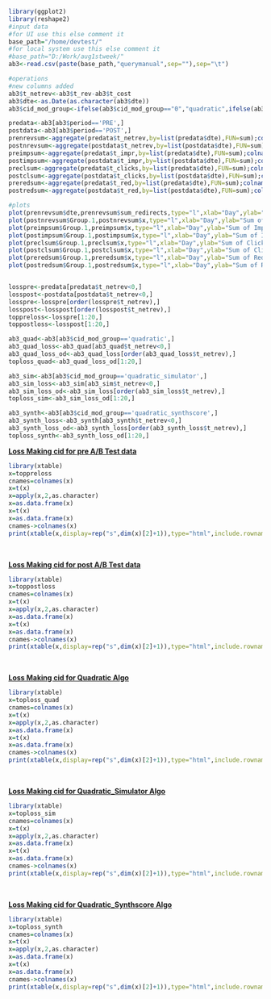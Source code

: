 ```r
library(ggplot2)
library(reshape2)
#input data
#for UI use this else comment it
base_path="/home/devtest/"
#for local system use this else comment it
#base_path="D:/Work/aug1stweek/"
ab3<-read.csv(paste(base_path,"querymanual",sep=""),sep="\t")

```

```r
#operations
#new columns added
ab3$t_netrev<-ab3$t_rev-ab3$t_cost
ab3$dte<-as.Date(as.character(ab3$dte))
ab3$cid_mod_group<-ifelse(ab3$cid_mod_group=="0","quadratic",ifelse(ab3$cid_mod_group=="1","quadratic_simulator","quadratic_synthscore"))

predata<-ab3[ab3$period=='PRE',]
postdata<-ab3[ab3$period=='POST',]
prenrevsum<-aggregate(predata$t_netrev,by=list(predata$dte),FUN=sum);colnames(prenrevsum)<-c("dte","sum_netrev")
postnrevsum<-aggregate(postdata$t_netrev,by=list(postdata$dte),FUN=sum);colnames(prenrevsum)<-c("dte","sum_netrev")
preimpsum<-aggregate(predata$t_impr,by=list(predata$dte),FUN=sum);colnames(prenrevsum)<-c("dte","sum_impressions")
postimpsum<-aggregate(postdata$t_impr,by=list(postdata$dte),FUN=sum);colnames(prenrevsum)<-c("dte","sum_impressions")
preclsum<-aggregate(predata$t_clicks,by=list(predata$dte),FUN=sum);colnames(prenrevsum)<-c("dte","sum_clicks")
postclsum<-aggregate(postdata$t_clicks,by=list(postdata$dte),FUN=sum);colnames(prenrevsum)<-c("dte","sum_clicks")
preredsum<-aggregate(predata$t_red,by=list(predata$dte),FUN=sum);colnames(prenrevsum)<-c("dte","sum_redirects")
postredsum<-aggregate(postdata$t_red,by=list(postdata$dte),FUN=sum);colnames(prenrevsum)<-c("dte","sum_redirects")

#plots
plot(prenrevsum$dte,prenrevsum$sum_redirects,type="l",xlab="Day",ylab="Sum of Netrev",main="Pre Period sum of netrev per day analysis",font=2,family="mono",lty=4,col.lab="Blue",col="red",col.main="tan3")
plot(postnrevsum$Group.1,postnrevsum$x,type="l",xlab="Day",ylab="Sum of Netrev",main="Post Period sum of netrev per day analysis",font=2,family="mono",lty=4,col.lab="Blue",col="red",col.main="tan3")
plot(preimpsum$Group.1,preimpsum$x,type="l",xlab="Day",ylab="Sum of Impressions",main="Pre Period sum of impressions per day analysis",font=2,family="mono",lty=4,col.lab="Blue",col="red",col.main="tan3")
plot(postimpsum$Group.1,postimpsum$x,type="l",xlab="Day",ylab="Sum of Impressions",main="Post Period sum of impressions per day analysis",font=2,family="mono",lty=4,col.lab="Blue",col="red",col.main="tan3")
plot(preclsum$Group.1,preclsum$x,type="l",xlab="Day",ylab="Sum of Clicks",main="Pre Period sum of clicks per day analysis",font=2,family="mono",lty=4,col.lab="Blue",col="red",col.main="tan3")
plot(postclsum$Group.1,postclsum$x,type="l",xlab="Day",ylab="Sum of Clicks",main="Post Period sum of clicks per day analysis",font=2,family="mono",lty=4,col.lab="Blue",col="red",col.main="tan3")
plot(preredsum$Group.1,preredsum$x,type="l",xlab="Day",ylab="Sum of Redirects",main="Pre Period sum of redirects per day analysis",font=2,family="mono",lty=4,col.lab="Blue",col="red",col.main="tan3")
plot(postredsum$Group.1,postredsum$x,type="l",xlab="Day",ylab="Sum of Redirects",main="Post Period sum of redirects per day analysis",font=2,family="mono",lty=4,col.lab="Blue",col="red",col.main="tan3")


losspre<-predata[predata$t_netrev<0,]
losspost<-postdata[postdata$t_netrev<0,]
losspre<-losspre[order(losspre$t_netrev),]
losspost<-losspost[order(losspost$t_netrev),]
toppreloss<-losspre[1:20,]
toppostloss<-losspost[1:20,]

ab3_quad<-ab3[ab3$cid_mod_group=='quadratic',]
ab3_quad_loss<-ab3_quad[ab3_quad$t_netrev<0,]
ab3_quad_loss_od<-ab3_quad_loss[order(ab3_quad_loss$t_netrev),]
toploss_quad<-ab3_quad_loss_od[1:20,]

ab3_sim<-ab3[ab3$cid_mod_group=='quadratic_simulator',]
ab3_sim_loss<-ab3_sim[ab3_sim$t_netrev<0,]
ab3_sim_loss_od<-ab3_sim_loss[order(ab3_sim_loss$t_netrev),]
toploss_sim<-ab3_sim_loss_od[1:20,]

ab3_synth<-ab3[ab3$cid_mod_group=='quadratic_synthscore',]
ab3_synth_loss<-ab3_synth[ab3_synth$t_netrev<0,]
ab3_synth_loss_od<-ab3_synth_loss[order(ab3_synth_loss$t_netrev),]
toploss_synth<-ab3_synth_loss_od[1:20,]
```
<p><b><u> Loss Making cid for pre A/B Test data</u></b></p>
```r
library(xtable)
x=toppreloss
cnames=colnames(x)
x=t(x)
x=apply(x,2,as.character)
x=as.data.frame(x)
x=t(x)
x=as.data.frame(x)
cnames->colnames(x)
print(xtable(x,display=rep("s",dim(x)[2]+1)),type="html",include.rownames=FALSE)
```
<br/>
<p><b><u> Loss Making cid for post A/B Test data</u></b></p>
```r
library(xtable)
x=toppostloss
cnames=colnames(x)
x=t(x)
x=apply(x,2,as.character)
x=as.data.frame(x)
x=t(x)
x=as.data.frame(x)
cnames->colnames(x)
print(xtable(x,display=rep("s",dim(x)[2]+1)),type="html",include.rownames=FALSE)
```
<br/>
<p><b><u> Loss Making cid for Quadratic Algo</u></b></p>
```r
library(xtable)
x=toploss_quad
cnames=colnames(x)
x=t(x)
x=apply(x,2,as.character)
x=as.data.frame(x)
x=t(x)
x=as.data.frame(x)
cnames->colnames(x)
print(xtable(x,display=rep("s",dim(x)[2]+1)),type="html",include.rownames=FALSE)
```
<br/>
<p><b><u> Loss Making cid for Quadratic_Simulator Algo</u></b></p>
```r
library(xtable)
x=toploss_sim
cnames=colnames(x)
x=t(x)
x=apply(x,2,as.character)
x=as.data.frame(x)
x=t(x)
x=as.data.frame(x)
cnames->colnames(x)
print(xtable(x,display=rep("s",dim(x)[2]+1)),type="html",include.rownames=FALSE)
```
<br/>
<p><b><u> Loss Making cid for Quadratic_Synthscore Algo</u></b></p>
```r
library(xtable)
x=toploss_synth
cnames=colnames(x)
x=t(x)
x=apply(x,2,as.character)
x=as.data.frame(x)
x=t(x)
x=as.data.frame(x)
cnames->colnames(x)
print(xtable(x,display=rep("s",dim(x)[2]+1)),type="html",include.rownames=FALSE)
```
<br/>
